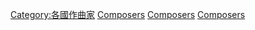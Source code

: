 {{Commonscat|Composers from Thailand}}

[[Category:各國作曲家|Category:各國作曲家]]
[[Category:泰國音樂|Composers]]
[[Category:泰國音樂家|Composers]]
[[Category:各職業泰國人|Composers]]